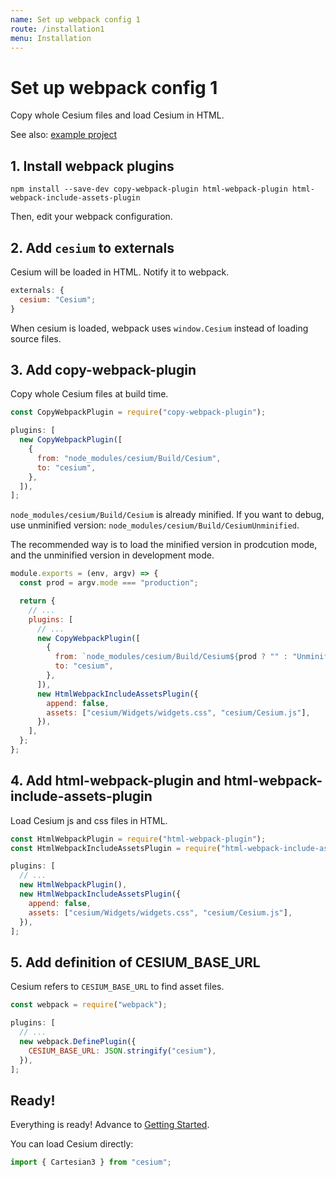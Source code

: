 ```yaml
---
name: Set up webpack config 1
route: /installation1
menu: Installation
---
```


# Set up webpack config 1

Copy whole Cesium files and load Cesium in HTML.

See also: [example project](https://github.com/darwin-education/resium/tree/master/example)

## 1. Install webpack plugins

```
npm install --save-dev copy-webpack-plugin html-webpack-plugin html-webpack-include-assets-plugin
```

Then, edit your webpack configuration.

## 2. Add `cesium` to externals

Cesium will be loaded in HTML. Notify it to webpack.

```js
externals: {
  cesium: "Cesium";
}
```

When cesium is loaded, webpack uses `window.Cesium` instead of loading source files.

## 3. Add copy-webpack-plugin

Copy whole Cesium files at build time.

```js
const CopyWebpackPlugin = require("copy-webpack-plugin");
```

```js
plugins: [
  new CopyWebpackPlugin([
    {
      from: "node_modules/cesium/Build/Cesium",
      to: "cesium",
    },
  ]),
];
```

`node_modules/cesium/Build/Cesium` is already minified. If you want to debug, use unminified version: `node_modules/cesium/Build/CesiumUnminified`.

The recommended way is to load the minified version in prodcution mode, and the unminified version in development mode.

```js
module.exports = (env, argv) => {
  const prod = argv.mode === "production";

  return {
    // ...
    plugins: [
      // ...
      new CopyWebpackPlugin([
        {
          from: `node_modules/cesium/Build/Cesium${prod ? "" : "Unminified"}`,
          to: "cesium",
        },
      ]),
      new HtmlWebpackIncludeAssetsPlugin({
        append: false,
        assets: ["cesium/Widgets/widgets.css", "cesium/Cesium.js"],
      }),
    ],
  };
};
```

## 4. Add html-webpack-plugin and html-webpack-include-assets-plugin

Load Cesium js and css files in HTML.

```js
const HtmlWebpackPlugin = require("html-webpack-plugin");
const HtmlWebpackIncludeAssetsPlugin = require("html-webpack-include-assets-plugin");
```

```js
plugins: [
  // ...
  new HtmlWebpackPlugin(),
  new HtmlWebpackIncludeAssetsPlugin({
    append: false,
    assets: ["cesium/Widgets/widgets.css", "cesium/Cesium.js"],
  }),
];
```

## 5. Add definition of CESIUM_BASE_URL

Cesium refers to `CESIUM_BASE_URL` to find asset files.

```js
const webpack = require("webpack");
```

```js
plugins: [
  // ...
  new webpack.DefinePlugin({
    CESIUM_BASE_URL: JSON.stringify("cesium"),
  }),
];
```

## Ready!

Everything is ready! Advance to [Getting Started](/getting_started).

You can load Cesium directly:

```js
import { Cartesian3 } from "cesium";
```
